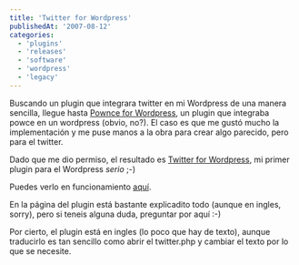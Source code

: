 ```yaml
---
title: 'Twitter for Wordpress'
publishedAt: '2007-08-12'
categories:
  - 'plugins'
  - 'releases'
  - 'software'
  - 'wordpress'
  - 'legacy'
---
```


Buscando un plugin que integrara twitter en mi Wordpress de una manera sencilla, llegue hasta [Pownce for Wordpress](http://cavemonkey50.com/code/pownce/), un plugin que integraba powce en un wordpress (obvio, no?). El caso es que me gustó mucho la implementación y me puse manos a la obra para crear algo parecido, pero para el twitter.

Dado que me dio permiso, el resultado es [Twitter for Wordpress](http://rick.jinlabs.com/code/twitter), mi primer plugin para el Wordpress _serio_ ;-)

Puedes verlo en funcionamiento [aquí](http://rick.jinlabs.com/autor/).

En la página del plugin está bastante explicadito todo (aunque en ingles, sorry), pero si teneis alguna duda, preguntar por aquí :-)

Por cierto, el plugin está en ingles (lo poco que hay de texto), aunque traducirlo es tan sencillo como abrir el twitter.php y cambiar el texto por lo que se necesite.
